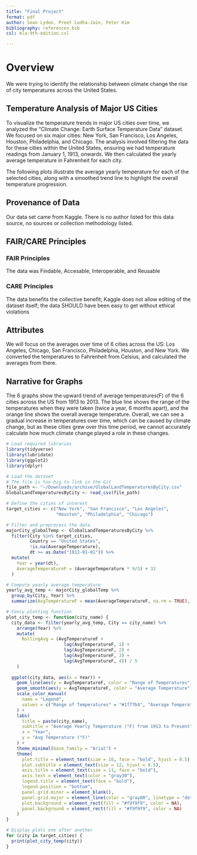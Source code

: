 ```yaml
---
title: "Final Project"
format: pdf
author: Sean Lydon, Preet Lodha-Jain, Peter Kim
bibliography: references.bib
csl: mla-9th-edition.csl

---
```


# Overview

We were trying to identify the relationship between climate change the rise of city temperatures across the United States.


## Temperature Analysis of Major US Cities

To visualize the temperature trends in major US cities over time, we analyzed the "Climate Change: Earth Surface Temperature Data" dataset. We focused on six major cities: New York, San Francisco, Los Angeles, Houston, Philadelphia, and Chicago. The analysis involved filtering the data for these cities within the United States, ensuring we had temperature readings from January 1, 1913, onwards. We then calculated the yearly average temperature in Fahrenheit for each city.

The following plots illustrate the average yearly temperature for each of the selected cities, along with a smoothed trend line to highlight the overall temperature progression.

## Provenance of Data

Our data set came from Kaggle. There is no author listed for this data source, no sources or collection methodology listed.

## FAIR/CARE Principles

### FAIR Principles

The data was Findable, Accesable, Interoperable, and Reusable

### CARE Principles

The data benefits the collective benefit; Kaggle does not allow editing of the dataset itself; the data SHOULD have been easy to get without ethical violations

## Attributes 

We will focus on the averages over time of 6 cities across the US: Los Angeles, Chicago, San Francisco, Philadelphia, Houston, and New York. We converted the temperatures to Fahrenheit from Celsius, and calculated the averages from there. 

## Narrative for Graphs

The 6 graphs show the upward trend of average temperatures(F) of the 6 cities across the US from 1913 to 2013. The blue line shows the range of the temperatures when they were taken (twice a year, 6 months apart), and the orange line shows the overall average temperature. Overall, we can see a gradual increase in temperatures over time, which can be caused by climate change, but as these cities grew over this time period, we cannot accurately calculate how much climate change played a role in these changes.


```r

# Load required libraries
library(tidyverse)
library(lubridate)
library(ggplot2)
library(dplyr)

# Load the dataset
# The file is too big to link in the Git
file_path <- "~/Downloads/archive/GlobalLandTemperaturesByCity.csv"
GlobalLandTemperaturesByCity <- read_csv(file_path)

# Define the cities of interest
target_cities <- c("New York", "San Francisco", "Los Angeles", 
                   "Houston", "Philadelphia", "Chicago")

# Filter and preprocess the data
majorCity_globalTemp <- GlobalLandTemperaturesByCity %>%
  filter(City %in% target_cities,
         Country == "United States",
         !is.na(AverageTemperature),
         dt >= as.Date("1913-01-01")) %>%
  mutate(
    Year = year(dt),
    AverageTemperatureF = (AverageTemperature * 9/5) + 32
  )

# Compute yearly average temperature
yearly_avg_temp <- majorCity_globalTemp %>%
  group_by(City, Year) %>%
  summarize(AvgTemperatureF = mean(AverageTemperatureF, na.rm = TRUE), .groups = 'drop')

# Fancy plotting function
plot_city_temp <- function(city_name) {
  city_data <- filter(yearly_avg_temp, City == city_name) %>%
    arrange(Year) %>%
    mutate(
      RollingAvg = (AvgTemperatureF +
                      lag(AvgTemperatureF, 1) +
                      lag(AvgTemperatureF, 2) +
                      lag(AvgTemperatureF, 3) +
                      lag(AvgTemperatureF, 4)) / 5
    )
  
  ggplot(city_data, aes(x = Year)) +
    geom_line(aes(y = AvgTemperatureF, color = "Range of Temperatures"), size = 1.1, alpha = 0.8) +
    geom_smooth(aes(y = AvgTemperatureF, color = "Average Temperature"), method = "loess", se = FALSE, size = 1.2) +
    scale_color_manual(
      name = "Legend",
      values = c("Range of Temperatures" = "#1f77b4", "Average Temperature" = "#ff7f0e")
    ) +
    labs(
      title = paste(city_name),
      subtitle = "Average Yearly Temperature (°F) from 1913 to Present",
      x = "Year",
      y = "Avg Temperature (°F)"
    ) +
    theme_minimal(base_family = "Arial") +
    theme(
      plot.title = element_text(size = 16, face = "bold", hjust = 0.5),
      plot.subtitle = element_text(size = 12, hjust = 0.5),
      axis.title = element_text(size = 11, face = "bold"),
      axis.text = element_text(color = "gray30"),
      legend.title = element_text(face = "bold"),
      legend.position = "bottom",
      panel.grid.minor = element_blank(),
      panel.grid.major = element_line(color = "gray80", linetype = "dotted"),
      plot.background = element_rect(fill = "#f9f9f9", color = NA),
      panel.background = element_rect(fill = "#f9f9f9", color = NA)
    )
}

# Display plots one after another
for (city in target_cities) {
  print(plot_city_temp(city))
}
```
